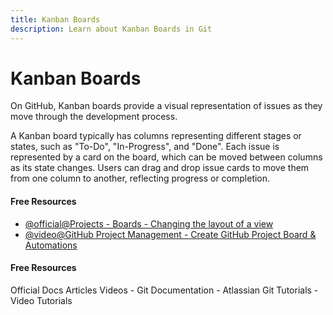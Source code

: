```yaml
---
title: Kanban Boards
description: Learn about Kanban Boards in Git
---
```


# Kanban Boards

On GitHub, Kanban boards provide a visual representation of issues as they move through the development process.

A Kanban board typically has columns representing different stages or states, such as "To-Do", "In-Progress", and "Done". Each issue is represented by a card on the board, which can be moved between columns as its state changes. Users can drag and drop issue cards to move them from one column to another, reflecting progress or completion.

#### Free Resources

- [@official@Projects - Boards - Changing the layout of a view](https://docs.github.com/en/issues/planning-and-tracking-with-projects/customizing-views-in-your-project/changing-the-layout-of-a-view)
- [@video@GitHub Project Management - Create GitHub Project Board & Automations](https://www.youtube.com/watch?v=oPQgFxHcjAw)

#### Free Resources

<Tabs defaultValue="official">
<TabsList>
<TabsTrigger value="official">Official Docs</TabsTrigger>
<TabsTrigger value="article">Articles</TabsTrigger>
<TabsTrigger value="video">Videos</TabsTrigger>
</TabsList>

<TabsContent value="official">
- <Link href="https://git-scm.com/docs">Git Documentation</Link>
</TabsContent>
<TabsContent value="article">
- <Link href="https://www.atlassian.com/git/tutorials">Atlassian Git Tutorials</Link>
</TabsContent>
<TabsContent value="video">
- <Link href="https://www.youtube.com/results?search_query=git+kanban-boards+tutorial">Video Tutorials</Link>
</TabsContent>
</Tabs>
